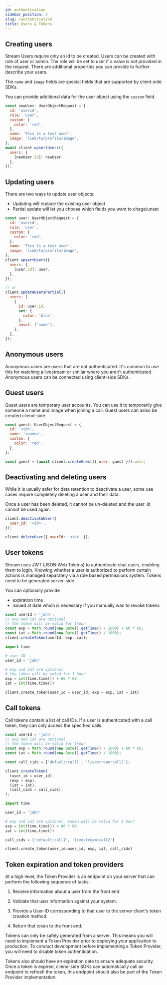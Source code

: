 ```yaml
---
id: authentication
sidebar_position: 2
slug: /authentication
title: Users & Tokens
---
```



## Creating users

Stream Users require only an id to be created. Users can be created with role of user or admin. The role will be set to user if a value is not provided in the request. There are additional properties you can provide to further describe your users.

The `name` and `image` fields are special fields that are supported by client-side SDKs.

You can provide additional data for the user object using the `custom` field.

<Tabs groupId="examples">
<TabItem value="js" label="JavaScript">

```js
const newUser: UserObjectRequest = {
  id: 'userid',
  role: 'user',
  custom: {
    color: 'red',
  },
  name: 'This is a test user',
  image: 'link/to/profile/image',
};
await client.upsertUsers({
  users: {
    [newUser.id]: newUser,
  },
});
```

</TabItem>
</Tabs>

## Updating users

There are two ways to update user objects:

- Updating will replace the existing user object
- Partial update will let you choose which fields you want to chage/unset

<Tabs groupId="examples">
<TabItem value="js" label="JavaScript">

```js
const user: UserObjectRequest = {
  id: 'userid',
  role: 'user',
  custom: {
    color: 'red',
  },
  name: 'This is a test user',
  image: 'link/to/profile/image',
};
client.upsertUsers({
  users: {
    [user.id]: user,
  },
});

// or
client.updateUsersPartial({
  users: [
    {
      id: user.id,
      set: {
        color: 'blue',
      },
      unset: ['name'],
    },
  ],
});
```

</TabItem>
</Tabs>

## Anonymous users

Anonymous users are users that are not authenticated. It's common to use this for watching a livestream or similar where you aren't authenticated. Anonymous users can be connected using client-side SDKs.

## Guest users

Guest users are temporary user accounts. You can use it to temporarily give someone a name and image when joining a call. Guest users can aslso be created cliend-side.

<Tabs groupId="examples">
<TabItem value="js" label="JavaScript">

```js
const guest: UserObjectRequest = {
  id: '<id>',
  name: '<name>',
  custom: {
    color: 'red',
  },
};

const guest = (await client.createGuest({ user: guest })).user;
```

</TabItem>
</Tabs>

## Deactivating and deleting users

While it is usually safer for data retention to deactivate a user, some use cases require completely deleting a user and their data.

Once a user has been deleted, it cannot be un-deleted and the user_id cannot be used again.

```js
client.deactivateUser({
  user_id: '<id>',
});

client.deleteUser({ userId: '<id>' });
```

## User tokens

Stream uses JWT (JSON Web Tokens) to authenticate chat users, enabling them to login. Knowing whether a user is authorized to perform certain actions is managed separately via a role based permissions system. Tokens need to be generated server-side.

You can optionally provide

- expiration time
- issued at date which is necessary if you manually wan to revoke tokens

<Tabs groupId="examples">
<TabItem value="js" label="JavaScript">

```js
const userId = 'john';
// exp and iat are optional
// the token will be valid for 1hour
const exp = Math.round(new Date().getTime() / 1000) + 60 * 60;
const iat = Math.round(new Date().getTime() / 1000);
client.createToken(userId, exp, iat);
```

</TabItem>
<TabItem value="py" label="Python">

```py
import time

# user ID
user_id = 'john'

# exp and iat are optional
# the token will be valid for 1 hour
exp = int(time.time()) + 60 * 60
iat = int(time.time())

client.create_token(user_id = user_id, exp = exp, iat = iat)
```

</TabItem>
</Tabs>

## Call tokens

Call tokens contain a list of call IDs. If a user is authenticated with a call token, they can only access the specified calls.

<Tabs groupId="examples">
<TabItem value="js" label="JavaScript">

```js
const userId = 'john';
// exp and iat are optional
// the token will be valid for 1hour
const exp = Math.round(new Date().getTime() / 1000) + 60 * 60;
const iat = Math.round(new Date().getTime() / 1000);

const call_cids = ['default:call1', 'livestream:call2'];

client.createToken(
  (user_id = user_id),
  (exp = exp),
  (iat = iat),
  (call_cids = call_cids),
);
```

</TabItem>
<TabItem value="py" label="Python">

```py
import time

user_id = 'john'

# exp and iat are optional, token will be valid for 1 hour
exp = int(time.time()) + 60 * 60
iat = int(time.time())

call_cids = ['default:call1', 'livestream:call2']

client.create_token(user_id=user_id, exp, iat, call_cids)
```

</TabItem>
</Tabs>

## Token expiration and token providers

At a high level, the Token Provider is an endpoint on your server that can perform the following sequence of tasks:

1. Receive information about a user from the front end.

2. Validate that user information against your system.

3. Provide a User-ID corresponding to that user to the server client's token creation method.

4. Return that token to the front end.

Tokens can only be safely generated from a server. This means you will need to implement a Token Provider prior to deploying your application to production. To conduct development before implementing a Token Provider, you will need to disable token authentication.

Tokens also should have an expiration date to ensure adequate security. Once a token is expired, cliend-side SDKs can automatically call an endpoint to refresh the token, this endpoint should also be part of the Token Provider implementation.
